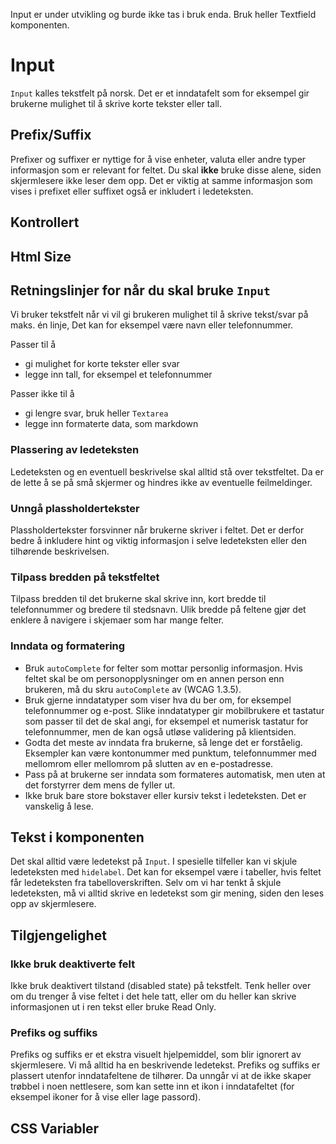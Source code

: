 
<Meta of={InputStories} />

<Alert color="warning">Input er under utvikling og burde ikke tas i bruk enda. Bruk heller Textfield komponenten.</Alert>
<br />

# Input

`Input` kalles tekstfelt på norsk. Det er et inndatafelt som for eksempel gir brukerne mulighet til å skrive korte tekster eller tall.

<Primary />
<Controls />

## Prefix/Suffix

Prefixer og suffixer er nyttige for å vise enheter, valuta eller andre typer informasjon som er relevant for feltet.
Du skal **ikke** bruke disse alene, siden skjermlesere ikke leser dem opp.
Det er viktig at samme informasjon som vises i prefixet eller suffixet også er inkludert i ledeteksten.

<Canvas of={InputStories.Adornments} />

## Kontrollert

<Canvas of={InputStories.Controlled} />

## Html Size

<Canvas of={InputStories.HtmlSize} />

## Retningslinjer for når du skal bruke `Input`

Vi bruker tekstfelt når vi vil gi brukeren mulighet til å skrive tekst/svar på maks. én linje, Det kan for eksempel være navn eller telefonnummer.

Passer til å

- gi mulighet for korte tekster eller svar
- legge inn tall, for eksempel et telefonnummer

Passer ikke til å

- gi lengre svar, bruk heller `Textarea`
- legge inn formaterte data, som markdown
  <br />

### Plassering av ledeteksten

Ledeteksten og en eventuell beskrivelse skal alltid stå over tekstfeltet. Da er de lette å se på små skjermer og hindres ikke av eventuelle feilmeldinger.

### Unngå plassholdertekster

Plassholdertekster forsvinner når brukerne skriver i feltet. Det er derfor bedre å inkludere hint og viktig informasjon i selve ledeteksten eller den tilhørende beskrivelsen.

### Tilpass bredden på tekstfeltet

Tilpass bredden til det brukerne skal skrive inn, kort bredde til telefonnummer og bredere til stedsnavn. Ulik bredde på feltene gjør det enklere å navigere i skjemaer som har mange felter.

### Inndata og formatering

- Bruk `autoComplete` for felter som mottar personlig informasjon. Hvis feltet skal be om personopplysninger om en annen person enn brukeren, må du skru `autoComplete` av (WCAG 1.3.5).
- Bruk gjerne inndatatyper som viser hva du ber om, for eksempel telefonnummer og e-post. Slike inndatatyper gir mobilbrukere et tastatur som passer til det de skal angi, for eksempel et numerisk tastatur for telefonnummer, men de kan også utløse validering på klientsiden.
- Godta det meste av inndata fra brukerne, så lenge det er forståelig. Eksempler kan være kontonummer med punktum, telefonnummer med mellomrom eller mellomrom på slutten av en e-postadresse.
- Pass på at brukerne ser inndata som formateres automatisk, men uten at det forstyrrer dem mens de fyller ut.
- Ikke bruk bare store bokstaver eller kursiv tekst i ledeteksten. Det er vanskelig å lese.

## Tekst i komponenten

Det skal alltid være ledetekst på `Input`. I spesielle tilfeller kan vi skjule ledeteksten med `hidelabel`. Det kan for eksempel være i tabeller, hvis feltet får ledeteksten fra tabelloverskriften. Selv om vi har tenkt å skjule ledeteksten, må vi alltid skrive en ledetekst som gir mening, siden den leses opp av skjermlesere.

## Tilgjengelighet

### Ikke bruk deaktiverte felt

Ikke bruk deaktivert tilstand (disabled state) på tekstfelt. Tenk heller over om du trenger å vise feltet i det hele tatt, eller om du heller kan skrive informasjonen ut i ren tekst eller bruke Read Only.

### Prefiks og suffiks

Prefiks og suffiks er et ekstra visuelt hjelpemiddel, som blir ignorert av skjermlesere. Vi må alltid ha en beskrivende ledetekst. Prefiks og suffiks er plassert utenfor inndatafeltene de tilhører. Da unngår vi at de ikke skaper trøbbel i noen nettlesere, som kan sette inn et ikon i inndatafeltet (for eksempel ikoner for å vise eller lage passord).

## CSS Variabler

<CssVariables css={css} />
